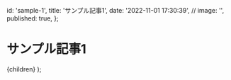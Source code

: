 
  id: 'sample-1',
  title: 'サンプル記事1',
  date: '2022-11-01 17:30:39',
  // image: '',
  published: true,
};

# サンプル記事1

  <ArticleLayout meta={meta}>{children}</ArticleLayout>
);

